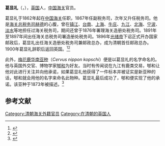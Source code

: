 '''葛显礼'''（{{lang|en|Henry Charles Joseph Kopsch}}，{{bd|1845年||1913年||catIdx=G}}），[[英国|英国]]人，[[中国海关|中国海关]]官员。

葛显礼于1862年起在[[中国海关|中国海关]]任职，1867年任副税务司，次年又升任税务司。他是[[海关总税务司|海关总税务司]][[赫德|赫德]]的心腹，曾在[[镇江|镇江]]、[[台南|台南]]、[[上海|上海]]、[[牛庄|牛庄]]、[[九江|九江]]、[[北海市|北海]]、[[宁波|宁波]]、[[淡水|淡水]]等地担任过海关税务司，期间还曾于1876年署理海关造册处税务司。1891年至1897年间出任海关总税务司署造册处税务司。1896年[[光绪帝|光绪帝]]下诏正式开办国家邮政后，葛显礼出任海关造册处税务司兼邮政总办，成为清朝首任邮政总办。1900年葛显礼辞职后返回英国。<ref>{{cite book|title=《清末天津海关邮政档案选编》|publisher=中国集邮出版社|author=天津市档案馆|year=1988}}</ref><ref>{{cite book|title=《近代来华外国人名辞典》|publisher=中国社会科学出版社|author=中国社会科学院近代史研究所翻译室|year=1981}}</ref>

此外，[[梅花鹿华南亚种|梅花鹿华南亚种]]（''Cervus nippon kopschi''）便是以葛显礼的名字命名的。他与英国外交官、博物学家[[郇和|郇和]]为好友。当时有传闻说在九江有鹿类交易，郇和让他对此进行关注并向他承诺，如果葛显礼他获得了一件标本并被证实是新亚种的话，郇和就会用他的名字来命名此物种。葛显礼最后成功了，郇和便实现了他的承诺。该亚种于1873年被描述。<ref>{{cite book|title=''The Eponym Dictionary of Mammals''|author=Bo Beolens, Michael Watkins, Michael Grayson|year=2009}}</ref>

== 参考文献 ==
{{Reflist}}

{{DEFAULTSORT:Kopsch, Henry Charles Joseph}}
[[Category:清朝海关外籍官员|Category:清朝海关外籍官员]]
[[Category:在清朝的英国人|Category:在清朝的英国人]]